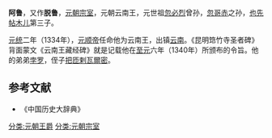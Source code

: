 '''阿鲁'''，又作'''脱鲁'''，[[元朝|元朝]][[宗室|宗室]]，元朝云南王，元世祖[[忽必烈|忽必烈]]曾孙，[[忽哥赤|忽哥赤]]之孙，[[也先帖木儿|也先帖木儿]]第三子。

[[元统_(元朝)|元统]]二年（1334年），[[元顺帝|元顺帝]]任命他为云南王，出镇[[云南|云南]]。《昆明筇竹寺圣者碑》背面蒙文《云南王藏经碑》就是记载他在[[至元_(元惠宗)|至元]]六年（1340年）所颁布的令旨。他的弟弟[[孛罗_(云南王)|孛罗]]，侄子[[把匝剌瓦爾密|把匝剌瓦爾密]]。

==参考文献==
* 《中国历史大辞典》
[[分类:元朝王爵|分类:元朝王爵]]
[[分类:元朝宗室|分类:元朝宗室]]